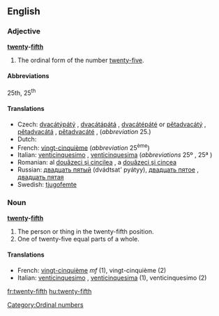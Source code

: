 ==English==

===Adjective===
'''[[twenty]]-[[fifth]]'''

# The ordinal form of the number [[twenty-five]].

====Abbreviations====
25th, 25<sup>th</sup>

====Translations====
{{trans-top|the ordinal form of the number twenty-two}}
*Czech: [[dvacátýpátý]] {{m}}, [[dvacátápátá]] {{f}}, [[dvacátépáté]] {{n}} or [[pětadvacátý]] {{m}}, [[pětadvacátá]] {{f}}, [[pětadvacáté]] {{n}}, (''abbreviation'' 25.)
*Dutch: {{t+|nl|vijftwintigde}}
*French: [[vingt-cinquième]] (''abbreviation'' 25<sup>ème</sup>)
*Italian: [[venticinquesimo]] {{m}}, [[venticinquesima]] {{f}} (''abbreviations'' 25º {{m}}, 25ª {{f}})
*Romanian: al [[douăzeci şi cincilea]] {{m}}, a [[douăzeci şi cincea]] {{f}}
*Russian: [[двадцать пятый]] {{m}} (dvádtsat' pyátyy),  [[двадцать пятое]] {{n}},  [[двадцать пятая]] {{f}}
*Swedish: [[tjugofemte]]
{{trans-bottom}}

===Noun===
'''[[twenty]]-[[fifth]]'''

# The person or thing in the twenty-fifth position.
# One of twenty-five equal parts of a whole.

====Translations====
*French: [[vingt-cinquième]] ''mf'' (1), vingt-cinquième {{m}} (2)
*Italian: [[venticinquesimo]] {{m}}, [[venticinquesima]] {{f}} (1), venticinquesimo {{m}} (2)

[[Category:Ordinal numbers]]

[[fr:twenty-fifth]]
[[hu:twenty-fifth]]